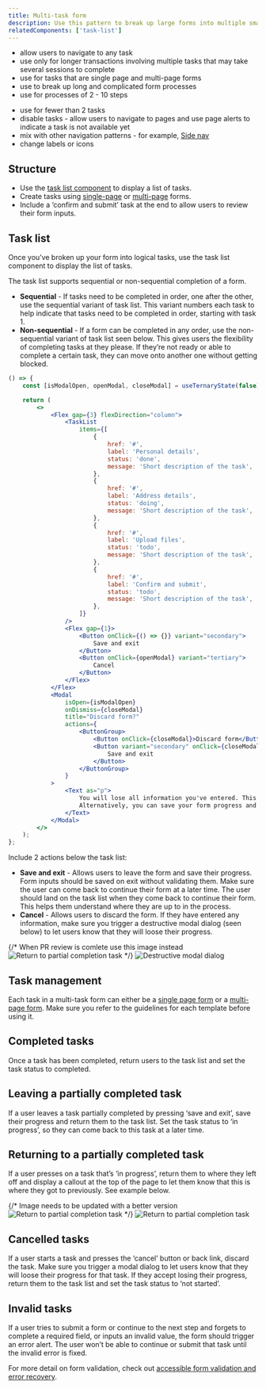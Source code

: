 ```yaml
---
title: Multi-task form
description: Use this pattern to break up large forms into multiple smaller tasks to decrease cognitive load.
relatedComponents: ['task-list']
---
```


<DoHeading />

- allow users to navigate to any task
- use only for longer transactions involving multiple tasks that may take several sessions to complete
- use for tasks that are single page and multi-page forms
- use to break up long and complicated form processes
- use for processes of 2 - 10 steps

<DontHeading />

- use for fewer than 2 tasks
- disable tasks - allow users to navigate to pages and use page alerts to indicate a task is not available yet
- mix with other navigation patterns - for example, [Side nav](/components/side-nav)
- change labels or icons

## Structure

- Use the [task list component](/components/task-list) to display a list of tasks.
- Create tasks using [single-page](/templates/single-page-form) or [multi-page](/templates/multi-page-form) forms.
- Include a ‘confirm and submit’ task at the end to allow users to review their form inputs.

## Task list

Once you’ve broken up your form into logical tasks, use the task list component to display the list of tasks.

The task list supports sequential or non-sequential completion of a form.

- **Sequential** - If tasks need to be completed in order, one after the other, use the sequential variant of task list. This variant numbers each task to help indicate that tasks need to be completed in order, starting with task 1.
- **Non-sequential** - If a form can be completed in any order, use the non-sequential variant of task list seen below. This gives users the flexibility of completing tasks at they please. If they’re not ready or able to complete a certain task, they can move onto another one without getting blocked.

```jsx live
() => {
	const [isModalOpen, openModal, closeModal] = useTernaryState(false);

	return (
		<>
			<Flex gap={3} flexDirection="column">
				<TaskList
					items={[
						{
							href: '#',
							label: 'Personal details',
							status: 'done',
							message: 'Short description of the task',
						},
						{
							href: '#',
							label: 'Address details',
							status: 'doing',
							message: 'Short description of the task',
						},
						{
							href: '#',
							label: 'Upload files',
							status: 'todo',
							message: 'Short description of the task',
						},
						{
							href: '#',
							label: 'Confirm and submit',
							status: 'todo',
							message: 'Short description of the task',
						},
					]}
				/>
				<Flex gap={1}>
					<Button onClick={() => {}} variant="secondary">
						Save and exit
					</Button>
					<Button onClick={openModal} variant="tertiary">
						Cancel
					</Button>
				</Flex>
			</Flex>
			<Modal
				isOpen={isModalOpen}
				onDismiss={closeModal}
				title="Discard form?"
				actions={
					<ButtonGroup>
						<Button onClick={closeModal}>Discard form</Button>
						<Button variant="secondary" onClick={closeModal}>
							Save and exit
						</Button>
					</ButtonGroup>
				}
			>
				<Text as="p">
					You will lose all information you've entered. This can't be undone.
					Alternatively, you can save your form progress and complete it later.
				</Text>
			</Modal>
		</>
	);
};
```

Include 2 actions below the task list:

- **Save and exit** - Allows users to leave the form and save their progress. Form inputs should be saved on exit without validating them. Make sure the user can come back to continue their form at a later time. The user should land on the task list when they come back to continue their form. This helps them understand where they are up to in the process.
- **Cancel** - Allows users to discard the form. If they have entered any information, make sure you trigger a destructive modal dialog (seen below) to let users know that they will loose their progress.

<Box paddingTop={3}>
	{/* When PR review is comlete use this image instead
	<img
		src="/img/patterns/task-list-destructive-dialog.png"
		alt="Return to partial completion task"
	/>
	*/}
	<img
		src="/pr-preview/pr-1585/img/patterns/task-list-destructive-dialog.png"
		alt="Destructive modal dialog"
	/>
</Box>

## Task management

Each task in a multi-task form can either be a [single page form](/templates/single-page-form) or a [multi-page form](/templates/multi-page-form). Make sure you refer to the guidelines for each template before using it.

## Completed tasks

Once a task has been completed, return users to the task list and set the task status to completed.

## Leaving a partially completed task

If a user leaves a task partially completed by pressing ‘save and exit’, save their progress and return them to the task list. Set the task status to ‘in progress’, so they can come back to this task at a later time.

## Returning to a partially completed task

If a user presses on a task that’s ‘in progress’, return them to where they left off and display a callout at the top of the page to let them know that this is where they got to previously. See example below.

<Box paddingTop={3}>
	{/* Image needs to be updated with a better version
	<img
		src="/img/patterns/return-to-partial-completion-task.png"
		alt="Return to partial completion task"
	/>
	*/}
	<img
		src="/pr-preview/pr-1585/img/patterns/return-to-partial-completion-task.png"
		alt="Return to partial completion task"
	/>
</Box>

## Cancelled tasks

If a user starts a task and presses the ‘cancel’ button or back link, discard the task. Make sure you trigger a modal dialog to let users know that they will loose their progress for that task. If they accept losing their progress, return them to the task list and set the task status to ‘not started’.

## Invalid tasks

If a user tries to submit a form or continue to the next step and forgets to complete a required field, or inputs an invalid value, the form should trigger an error alert. The user won’t be able to continue or submit that task until the invalid error is fixed.

For more detail on form validation, check out [accessible form validation and error recovery](/patterns/accessible-form-validation-and-recovery).
